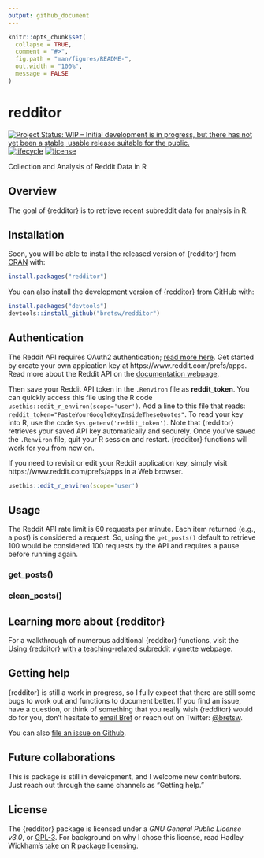 ```yaml
---
output: github_document
---
```


<!-- README.md is generated from README.Rmd. Please edit that file -->

```r
knitr::opts_chunk$set(
  collapse = TRUE,
  comment = "#>",
  fig.path = "man/figures/README-",
  out.width = "100%",
  message = FALSE
)
```

# redditor

  [![Project Status: WIP – Initial development is in progress, but there has not yet been a stable, usable release suitable for the public.](https://www.repostatus.org/badges/latest/wip.svg)](https://www.repostatus.org/#wip)
   [![lifecycle](https://img.shields.io/badge/lifecycle-experimental-orange.svg)](https://www.tidyverse.org/lifecycle/#experimental)
   [![license](https://img.shields.io/badge/license-GPL3-9cf.svg)](https://www.gnu.org/licenses/gpl.html)

Collection and Analysis of Reddit Data in R

## Overview

The goal of {redditor} is to retrieve recent subreddit data for analysis in R.

## Installation

Soon, you will be able to install the released version of {redditor} from [CRAN](https://CRAN.R-project.org) with:

```r
install.packages("redditor")
```

You can also install the development version of {redditor} from GitHub with:

```r
install.packages("devtools")
devtools::install_github("bretsw/redditor")
```

## Authentication

The Reddit API requires OAuth2 authentication; [read more here](https://github.com/reddit-archive/reddit/wiki/API). Get started by  create your own appication key at https://www.reddit.com/prefs/apps. Read more about the Reddit API on the [documentation webpage](https://www.reddit.com/dev/api).

Then save your Reddit API token in the `.Renviron` file as **reddit_token**. You can quickly access this file using the R code `usethis::edit_r_environ(scope='user')`. Add a line to this file that reads: `reddit_token="PasteYourGoogleKeyInsideTheseQuotes"`. To read your key into R, use the code `Sys.getenv('reddit_token')`. Note that {redditor} retrieves your saved API key automatically and securely. Once you've saved the `.Renviron` file, quit your R session and restart. {redditor} functions will work for you from now on.

If you need to revisit or edit your Reddit application key, simply visit https://www.reddit.com/prefs/apps in a Web browser.

```r
usethis::edit_r_environ(scope='user')
```

## Usage

The Reddit API rate limit is 60 requests per minute. Each item returned (e.g., a post) is considered a request. So, using the `get_posts()` default to retrieve 100 would be considered 100 requests by the API and requires a pause before running again.

### get_posts()



### clean_posts()



## Learning more about {redditor}

For a walkthrough of numerous additional {redditor} functions, visit the [Using {redditor} with a teaching-related subreddit]() vignette webpage.

## Getting help

{redditor} is still a work in progress, so I fully expect that there are still some bugs to work out and functions to document better. If you find an issue, have a question, or think of something that you really wish {redditor} would do for you, don't hesitate to [email Bret](mailto:bret@bretsw.com) or reach out on Twitter: [\@bretsw](https://twitter.com/bretsw).

You can also [file an issue on Github](https://github.com/bretsw/redditor).

## Future collaborations

This is package is still in development, and I welcome new contributors. Just reach out through the same channels as "Getting help."

## License

The {redditor} package is licensed under a *GNU General Public License v3.0*, or [GPL-3](https://choosealicense.com/licenses/lgpl-3.0/). For background on why I chose this license, read Hadley Wickham's take on [R package licensing](http://r-pkgs.had.co.nz/description.html#license).
